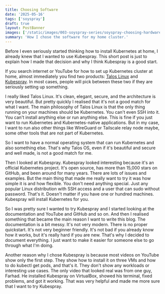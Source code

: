 ```yaml
---
title: Choosing Software
date: '2025-05-16'
tags: ['soyspray']
draft: true
layout: PostBanner
images: ['/static/images/003-soyspray-series/soyspray-choosing-hardware-soy-header.jpg']
summary: 'How I chose the software for my home cluster.'
---
```


Before I even seriously started thinking how to install Kubernetes at home, I
already knew that I wanted to use Kubespray. This short post is just to explain
how I made that decision and why I think Kubespray is a good start.

If you search internet or YouTube for how to set up Kubernetes cluster at home, almost immediately you find two products: [Talos Linux](https://www.talos.dev/) and [Kubespray](https://github.com/kubernetes-sigs/kubespray). In most cases, people will pick between these two if they are seriously setting up something.

I really liked Talos Linux. It's clean, elegant, secure, and the architecture is very beautiful. But pretty quickly I realised that it's not a good match for what I want. The main philosophy of Talos Linux is that the only thing running on your machines should be Kubernetes. You can't even SSH into it. You can't install anything else or run anything else. This is fine if you just want to run Kubernetes and Kubernetes-native applications. But in my case, I want to run also other things like WireGuard or Tailscale relay node maybe, some other tools that are not part of Kubernetes.

So I want to have a normal operating system that can run Kubernetes and also
something else. That's why Talos OS, even if it's beautiful and secure and well
made, is not a good match for me.

Then I looked at Kubespray. Kubespray looked interesting because it's an
official Kubernetes project. It's open source, has more than 15,000 stars on
GitHub, and been around for many years. There are lots of issues and examples.
But the main thing that made me really want to try it was how simple it is and
how flexible. You don't need anything special. Just any popular Linux
distribution with SSH access and a user that can sudo without password. That's
it. Doesn't matter if you have one or hundred machines. Kubespray will install
Kubernetes for you.

So I was pretty sure I wanted to try Kubespray and I started looking at the
documentation and YouTube and GitHub and so on. And then I realised something
that became the main reason I want to write this blog. The documentation is a
bit messy. It's not very modern. There is no proper quickstart. It's not very
beginner friendly. It's not bad if you already know how it works, but it's
really hard if you are new. That's why I decided to document everything. I just
want to make it easier for someone else to go through what I'm doing.

Another reason why I chose Kubespray is because most videos on YouTube show only
the first step. They show how to install it on three VMs and how to do kubectl
get pods, and that's it. They don't show any workloads or interesting use cases.
The only video that looked real was from one guy, Farhad. He installed Kubespray
on VirtualBox, showed his terminal, fixed problems, and got it working. That was
very helpful and made me more sure that I want to try Kubespray.